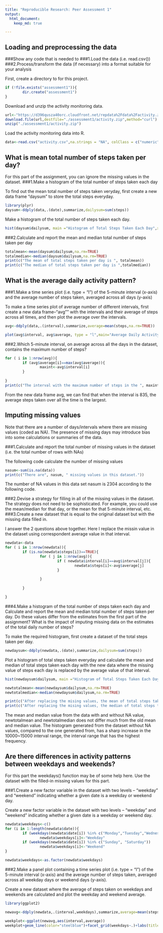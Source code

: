 ```yaml
---
title: "Reproducible Research: Peer Assessment 1"
output: 
  html_document:
    keep_md: true

---
```



## Loading and preprocessing the data

###Show any code that is needed to
###1.Load the data (i.e. read.csv())
###2.Process/transform the data (if necessary) into a format suitable for your analysis

First, create a directory to for this project.
```r
if (!file.exists("assessment1")){
        dir.create("assessment1")
}
```

Download and unzip the activity monitoring data.

```r
url<-"https://d396qusza40orc.cloudfront.net/repdata%2Fdata%2Factivity.zip"
download.file(url,destfile="./assessment1/activity.zip",method="curl")
unzip("./assessment1/activity.zip")
```

Load the activity monitoring data into R.

```r
data<-read.csv("activity.csv",na.strings = "NA", colClass = c("numeric","Date","numeric"))
```

## What is mean total number of steps taken per day?

For this part of the assignment, you can ignore the missing values in the dataset.
###1.Make a histogram of the total number of steps taken each day

To find out the mean total number of steps taken veryday, first create a new data frame "daysum" to store the total steps everyday.

```r
library(plyr)
daysum<-ddply(data,.(date),summarize,dailysum=sum(steps))
```

Make a histogram of the total number of steps taken each day.

```r
hist(daysum$dailysum, main ="Histogram of Total Steps Taken Each Day",xlab="Total Steps Taken Each Day (steps)",col=c("Red","Orange","Yellow","Green","Blue"),border="White",ylim=c(0,40))
```

###2.Calculate and report the mean and median total number of steps taken per day

```r
totalmean<-mean(daysum$dailysum,na.rm=TRUE)
totalmedian<-median(daysum$dailysum,na.rm=TRUE)
print(c("The mean of total steps taken per day is ", totalmean))
print(c("The median of total steps taken per day is ",totalmedian))
```

## What is the average daily activity pattern?


###1.Make a time series plot (i.e. type = "l") of the 5-minute interval (x-axis) and the average number of steps taken, averaged across all days (y-axis)

To make a time series plot of average number of different intervals, first create a new data frame--"avg"" with the intervals and their average of steps across all times, and then plot the average over the intervals.

```r
avg<-ddply(data,.(interval),summarize,average=mean(steps,na.rm=TRUE))

plot(avg$interval, avg$average, type = "l",main="Average Daily Activity Pattern (NAs excluded)",xlab="Interval (minutes)",ylab="Average Total Steps")
```


###2.Which 5-minute interval, on average across all the days in the dataset, contains the maximum number of steps?

```r
for ( i in 1:nrow(avg)){
        if (avg$average[i]==max(avg$average)){
                maxint<-avg$interval[i]
        }
        
}
print(c("The interval with the maximum number of steps in the ", maxint,"-minute interval." ))
```
From the new data frame avg, we can find that when the interval is 835, the average steps taken over all the time is the largest.

## Imputing missing values


Note that there are a number of days/intervals where there are missing values (coded as NA). The presence of missing days may introduce bias into some calculations or summaries of the data.

###1.Calculate and report the total number of missing values in the dataset (i.e. the total number of rows with NAs)

The following code calculate the number of missing values
```r
nasum<-sum(is.na(data))
print(c("There are", nasum, " missing values in this dataset."))
```
The number of NA values in this data set nasum is 2304 according to the following code.

###2.Devise a strategy for filling in all of the missing values in the dataset. The strategy does not need to be sophisticated. For example, you could use the mean/median for that day, or the mean for that 5-minute interval, etc.
###3.Create a new dataset that is equal to the original dataset but with the missing data filled in.

I answer the 2 questions above together. Here I replace the missin value in the dataset using correspondent average value in that interval.

```r
newdata<-data
for ( i in 1:nrow(newdata)){
        if (is.na(newdata$steps[i])==TRUE){
                for ( j in 1:nrow(avg)){
                        if ( newdata$interval[i]==avg$interval[j]){
                                newdata$steps[i]<-avg$average[j]                                
                        }
                        
                }
                
        }

}

```


###4.Make a histogram of the total number of steps taken each day and Calculate and report the mean and median total number of steps taken per day. Do these values differ from the estimates from the first part of the assignment? What is the impact of imputing missing data on the estimates of the total daily number of steps?

To make the required histogram, first create a dataset of the total steps taken per day.

```r
newdaysum<-ddply(newdata,.(date),summarize,dailysum=sum(steps))

```

Plot a histogram of total steps taken everyday and calculate the mean and median of total steps taken each day with the new data where the missing value of steps each day is replaced by the average value of that interval.

```r

hist(newdaysum$dailysum, main ="Histogram of Total Steps Taken Each Day",xlab="Total Steps Taken Each Day (steps)",col=c("Red","Orange","Yellow","Green","Blue"),border="White",ylim=c(0,40))

```

```r
newtotalmean<-mean(newdaysum$dailysum,na.rm=TRUE)
newtotalmedian<-median(newdaysum$dailysum,na.rm=TRUE)

print(c("After replacing the mising values, the mean of total steps taken per day is ",newtotalmean))
print(c("After replacing the mising values, the median of total steps taken per day is ",newtotalmedian))

```

The mean and median value from the data with and without NA value, newtotalmean and newtotalmedian does not differ much from the old mean and median value. The histogram generated from the dataset without NA values, compared to the one generated from, has a sharp increase in the 10000~15000 interval range, the interval range that has the highest frequency.

## Are there differences in activity patterns between weekdays and weekends?


For this part the weekdays() function may be of some help here. Use the dataset with the filled-in missing values for this part.

###1.Create a new factor variable in the dataset with two levels -- "weekday" and "weekend" indicating whether a given date is a weekday or weekend day.

Create a new factor variable in the dataset with two levels -- "weekday" and "weekend" indicating whether a given date is a weekday or weekend day.

```r
newdata$weekdays<-c()
for (i in 1:length(newdata$date)){
        if (weekdays(newdata$date[i]) %in% c("Monday","Tuesday","Wednesday","Thurday","Friday"))
                newdata$weekdays[i]<-"Weekday"
        if (weekdays(newdata$date[i]) %in% c("Sunday", "Saturday"))
                newdata$weekdays[i]<-"Weekend"        
}

newdata$weekdays<-as.factor(newdata$weekdays)

```

###2.Make a panel plot containing a time series plot (i.e. type = "l") of the 5-minute interval (x-axis) and the average number of steps taken, averaged across all weekday days or weekend days (y-axis). 

Create a new dataset where the average of steps taken on weekdays and weekends are calculated and plot the weekday and weekend average.

```r
library(ggplot2)

newavg<-ddply(newdata,.(interval,weekdays),summarize,average=mean(steps))

weekplot<-ggplot(newavg,aes(interval,average))
weekplot+geom_line(color="steelblue")+facet_grid(weekdays~.)+labs(title="Average Activity Pattern ")+ labs(x="Interval (minutes)") +labs(y="Average Total Steps")+ylim(0,250)


```

